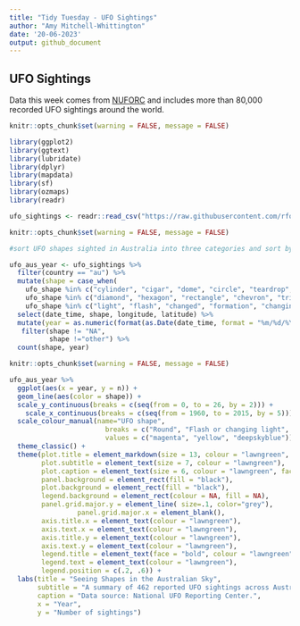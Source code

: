 ```yaml
---
title: "Tidy Tuesday - UFO Sightings"
author: "Amy Mitchell-Whittington"
date: '20-06-2023'
output: github_document
---
```


## UFO Sightings

Data this week comes from [NUFORC](https://nuforc.org/) and includes more than 80,000 recorded UFO sightings around the world.

```r
knitr::opts_chunk$set(warning = FALSE, message = FALSE) 

library(ggplot2)
library(ggtext)
library(lubridate)
library(dplyr)
library(mapdata)
library(sf)
library(ozmaps)
library(readr)

ufo_sightings <- readr::read_csv("https://raw.githubusercontent.com/rfordatascience/tidytuesday/master/data/2019/2019-06-25/ufo_sightings.csv")


```

```r
knitr::opts_chunk$set(warning = FALSE, message = FALSE) 

#sort UFO shapes sighted in Australia into three categories and sort by decade:

ufo_aus_year <- ufo_sightings %>%
  filter(country == "au") %>%
  mutate(shape = case_when(
    ufo_shape %in% c("cylinder", "cigar", "dome", "circle", "teardrop", "fireball", "egg", "sphere", "disk", "round", "oval", "crescent") ~ "Round",
    ufo_shape %in% c("diamond", "hexagon", "rectangle", "chevron", "triangle", "cross", "pyramid", "delta", "cone") ~ "Angled",
    ufo_shape %in% c("light", "flash", "changed", "formation", "changing", "flare") ~ "Flash or changing light")) %>%
  select(date_time, shape, longitude, latitude) %>%
  mutate(year = as.numeric(format(as.Date(date_time, format = "%m/%d/%Y"),"%Y"))) %>%
   filter(shape != "NA",
          shape !="other") %>%
  count(shape, year)

```


```r
knitr::opts_chunk$set(warning = FALSE, message = FALSE)

ufo_aus_year %>%
  ggplot(aes(x = year, y = n)) +
  geom_line(aes(color = shape)) +
  scale_y_continuous(breaks = c(seq(from = 0, to = 26, by = 2))) +
    scale_x_continuous(breaks = c(seq(from = 1960, to = 2015, by = 5))) +
  scale_colour_manual(name="UFO shape",
                        breaks = c("Round", "Flash or changing light", "Angled"),
                        values = c("magenta", "yellow", "deepskyblue")) +
  theme_classic() +
  theme(plot.title = element_markdown(size = 13, colour = "lawngreen", face = "bold"),
        plot.subtitle = element_text(size = 7, colour = "lawngreen"),
        plot.caption = element_text(size = 6, colour = "lawngreen", face = "italic"),
        panel.background = element_rect(fill = "black"),
        plot.background = element_rect(fill = "black"),
        legend.background = element_rect(colour = NA, fill = NA),
        panel.grid.major.y = element_line( size=.1, color="grey"),
                 panel.grid.major.x = element_blank(),
        axis.title.x = element_text(colour = "lawngreen"),
        axis.text.x = element_text(colour = "lawngreen"),
        axis.title.y = element_text(colour = "lawngreen"),
        axis.text.y = element_text(colour = "lawngreen"),
        legend.title = element_text(face = "bold", colour = "lawngreen"), 
        legend.text = element_text(colour = "lawngreen"),
        legend.position = c(.2, .6)) +
  labs(title = "Seeing Shapes in the Australian Sky",
       subtitle = "A summary of 462 reported UFO sightings across Australia since 1960.",
       caption = "Data source: National UFO Reporting Center.",
       x = "Year",
       y = "Number of sightings")

```